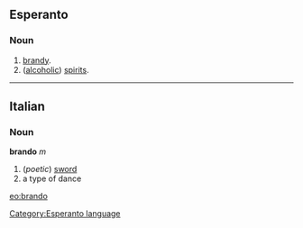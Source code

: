 ==Esperanto==
===Noun===
# [[brandy]].
# ([[alcoholic]]) [[spirit]]s.
{{Universala Vortaro}}
----
==Italian==
===Noun===
'''brando''' ''m''

# (''poetic'') [[sword]]
# a type of dance

[[eo:brando]]
[[Category:Esperanto language]]